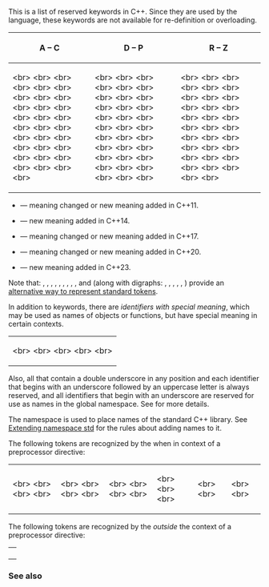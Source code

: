 {{title|C++ keywords}}
{{cpp/keyword/navbar}}

This is a list of reserved keywords in C++. Since they are used by the language, these keywords are not available for re-definition or overloading.{{rev inl|since=c++11| As an exception, they are not considered reserved in {{lt|cpp/language/attributes}} (excluding attribute argument lists).}}

{|class="wikitable"
|-
!A – C!!D – P!!R – Z
|-style="vertical-align:top;"
|
{{rlt|alignas}} {{mark c++11}}&lt;br&gt;
{{rlt|alignof}} {{mark c++11}}&lt;br&gt;
{{rlt|and}}&lt;br&gt;
{{rlt|and_eq}}&lt;br&gt;
{{rlt|asm}}&lt;br&gt;
{{rlt|atomic_cancel}} {{mark since tm ts}}&lt;br&gt;
{{rlt|atomic_commit}} {{mark since tm ts}}&lt;br&gt;
{{rlt|atomic_noexcept}} {{mark since tm ts}}&lt;br&gt;
{{rlt|auto}} {{mark|1}} {{mark|3}} {{mark|4}} {{mark|5}}&lt;br&gt;
{{rlt|bitand}}&lt;br&gt;
{{rlt|bitor}}&lt;br&gt;
{{rlt|bool}}&lt;br&gt;
{{rlt|break}}&lt;br&gt;
{{rlt|case}}&lt;br&gt;
{{rlt|catch}}&lt;br&gt;
{{rlt|char}}&lt;br&gt;
{{rlt|char8_t}} {{mark c++20}}&lt;br&gt;
{{rlt|char16_t}} {{mark c++11}}&lt;br&gt;
{{rlt|char32_t}} {{mark c++11}}&lt;br&gt;
{{rlt|class}} {{mark|1}}&lt;br&gt;
{{rlt|compl}}&lt;br&gt;
{{rlt|concept}} {{mark c++20}}&lt;br&gt;
{{rlt|const}}&lt;br&gt;
{{rlt|consteval}} {{mark c++20}} {{mark|5}}&lt;br&gt;
{{rlt|constexpr}} {{mark c++11}} {{mark|3}}&lt;br&gt;
{{rlt|constinit}} {{mark c++20}}&lt;br&gt;
{{rlt|const_cast}}&lt;br&gt;
{{rlt|continue}}&lt;br&gt;
{{rlt|co_await}} {{mark c++20}}&lt;br&gt;
{{rlt|co_return}} {{mark c++20}}&lt;br&gt;
{{rlt|co_yield}} {{mark c++20}}&lt;br&gt;
|
{{rlt|decltype}} {{mark c++11}} {{mark|2}}&lt;br&gt;
{{rlt|default}} {{mark|1}}&lt;br&gt;
{{rlt|delete}} {{mark|1}}&lt;br&gt;
{{rlt|do}}&lt;br&gt;
{{rlt|double}}&lt;br&gt;
{{rlt|dynamic_cast}}&lt;br&gt;
{{rlt|else}}&lt;br&gt;
{{rlt|enum}} {{mark|1}}&lt;br&gt;
{{rlt|explicit}}&lt;br&gt;
{{rlt|export}} {{mark|1}} {{mark|4}}&lt;br&gt; 
{{rlt|extern}} {{mark|1}}&lt;br&gt;
{{rlt|false}}&lt;br&gt;
{{rlt|float}}&lt;br&gt;
{{rlt|for}} {{mark|1}}&lt;br&gt;
{{rlt|friend}}&lt;br&gt;
{{rlt|goto}}&lt;br&gt;
{{rlt|if}} {{mark|3}} {{mark|5}}&lt;br&gt;
{{rlt|inline}} {{mark|1}} {{mark|3}}&lt;br&gt;
{{rlt|int}} {{mark|1}}&lt;br&gt;
{{rlt|long}}&lt;br&gt;
{{rlt|mutable}} {{mark|1}}&lt;br&gt;
{{rlt|namespace}}&lt;br&gt;
{{rlt|new}}&lt;br&gt;
{{rlt|noexcept}} {{mark c++11}}&lt;br&gt;
{{rlt|not}}&lt;br&gt;
{{rlt|not_eq}}&lt;br&gt;
{{rlt|nullptr}} {{mark c++11}}&lt;br&gt;
{{rlt|operator}} {{mark|1}}&lt;br&gt;
{{rlt|or}}&lt;br&gt;
{{rlt|or_eq}}&lt;br&gt;
{{rlt|private}} {{mark|4}}&lt;br&gt;
{{rlt|protected}}&lt;br&gt;
{{rlt|public}}&lt;br&gt;
|
{{rlt|reflexpr}} {{mark since reflection ts}}&lt;br&gt;
{{rlt|register}} {{mark|3}}&lt;br&gt;
{{rlt|reinterpret_cast}}&lt;br&gt;
{{rlt|requires}} {{mark c++20}}&lt;br&gt;
{{rlt|return}}&lt;br&gt;
{{rlt|short}}&lt;br&gt;
{{rlt|signed}}&lt;br&gt;
{{rlt|sizeof}} {{mark|1}}&lt;br&gt;
{{rlt|static}}&lt;br&gt;
{{rlt|static_assert}} {{mark c++11}}&lt;br&gt;
{{rlt|static_cast}}&lt;br&gt;
{{rlt|struct}} {{mark|1}}&lt;br&gt;
{{rlt|switch}}&lt;br&gt;
{{rlt|synchronized}} {{mark since tm ts}}&lt;br&gt;
{{rlt|template}}&lt;br&gt;
{{rlt|this}} {{mark|5}}&lt;br&gt;
{{rlt|thread_local}} {{mark c++11}}&lt;br&gt;
{{rlt|throw}} {{mark|3}} {{mark|4}}&lt;br&gt;
{{rlt|true}}&lt;br&gt;
{{rlt|try}}&lt;br&gt;
{{rlt|typedef}}&lt;br&gt;
{{rlt|typeid}}&lt;br&gt;
{{rlt|typename}} {{mark|3}} {{mark|4}}&lt;br&gt;
{{rlt|union}}&lt;br&gt;
{{rlt|unsigned}}&lt;br&gt;
{{rlt|using}} {{mark|1}} {{mark|4}}&lt;br&gt;
{{rlt|virtual}}&lt;br&gt;
{{rlt|void}}&lt;br&gt;
{{rlt|volatile}}&lt;br&gt;
{{rlt|wchar_t}}&lt;br&gt;
{{rlt|while}}&lt;br&gt;
{{rlt|xor}}&lt;br&gt;
{{rlt|xor_eq}}
|}

* {{mark|1}} — meaning changed or new meaning added in C++11.
* {{mark|2}} — new meaning added in C++14.
* {{mark|3}} — meaning changed or new meaning added in C++17.
* {{mark|4}} — meaning changed or new meaning added in C++20.
* {{mark|5}} — new meaning added in C++23.
Note that: {{rlt|and}}, {{rlt|bitor}}, {{rlt|or}}, {{rlt|xor}}, {{rlt|compl}}, {{rlt|bitand}}, {{rlt|and_eq}}, {{rlt|or_eq}}, {{rlt|xor_eq}}, {{rlt|not}} and {{rlt|not_eq}} (along with digraphs: {{c|&lt;%}}, {{c|%&gt;}}, {{c|&lt;:}}, {{c|:&gt;}}, {{c|%:}}, {{c|%:%:}}{{rev inl|until=c++17|removed=yes| and trigraphs: {{c|??&lt;}}, {{c|??&gt;}}, {{c|??(}}, {{c|??)}}, {{c|1=??=}}, {{c|??/}}, {{c|??'}}, {{c|??!}}, {{c|??-}}}}) provide an [[cpp/language/operator alternative|alternative way to represent standard tokens]].{{rev inl|since=c++11| These keywords are also considered reserved in attributes (excluding attribute argument lists), but some implementations handle them the same as the others.}}

In addition to keywords, there are ''identifiers with special meaning'', which may be used as names of objects or functions, but have special meaning in certain contexts.

{|class="wikitable"
|-
|
[[cpp/identifier_with_special_meaning/final|{{tt|final}}]] {{mark c++11}}&lt;br&gt;
[[cpp/identifier_with_special_meaning/override|{{tt|override}}]] {{mark c++11}}&lt;br&gt;
{{rlt|transaction_safe}} {{mark since tm ts}}&lt;br&gt;
{{rlt|transaction_safe_dynamic}} {{mark since tm ts}}&lt;br&gt;
[[cpp/identifier_with_special_meaning/import|{{tt|import}}]] {{mark c++20}}&lt;br&gt;
[[cpp/identifier_with_special_meaning/module|{{tt|module}}]] {{mark c++20}}
|}

Also, all {{lt|cpp/language/identifiers}} that contain a double underscore {{tt|__}} in any position and each identifier that begins with an underscore followed by an uppercase letter is always reserved, and all identifiers that begin with an underscore are reserved for use as names in the global namespace. See {{lt|cpp/language/identifiers}} for more details.

The namespace {{tt|std}} is used to place names of the standard C++ library. See [[cpp/language/extending std|Extending namespace std]] for the rules about adding names to it.

{{rrev|since=c++11|The name {{tt|posix}} is reserved for a future top-level namespace. The behavior is undefined if a program declares or defines anything in that namespace.}}

The following tokens are recognized by the {{rlp|preprocessor}} when in context of a preprocessor directive:
{|class="wikitable"
|-
|
{{ltt|cpp/preprocessor/conditional|if}}&lt;br&gt;
{{ltt|cpp/preprocessor/conditional|elif}}&lt;br&gt;
{{ltt|cpp/preprocessor/conditional|else}}&lt;br&gt;
{{ltt|cpp/preprocessor/conditional|endif}}&lt;br&gt;
|
{{ltt|cpp/preprocessor/conditional|ifdef}}&lt;br&gt;
{{ltt|cpp/preprocessor/conditional|ifndef}}&lt;br&gt;
{{ltt|cpp/preprocessor/conditional|elifdef}} {{mark c++23}}&lt;br&gt;
{{ltt|cpp/preprocessor/conditional|elifndef}} {{mark c++23}}&lt;br&gt;
|
{{ltt|cpp/preprocessor/replace|define}}&lt;br&gt;
{{ltt|cpp/preprocessor/replace|undef}}&lt;br&gt;
{{ltt|cpp/preprocessor/include|include}}&lt;br&gt;
{{ltt|cpp/preprocessor/line|line}}&lt;br&gt;
|
{{ltt|cpp/preprocessor/error|error}}&lt;br&gt;
{{ltt|cpp/preprocessor/error|warning}} {{mark c++23}}&lt;br&gt;
{{ltt|cpp/preprocessor/impl|pragma}}&lt;br&gt;
|
{{ltt|cpp/preprocessor/conditional|defined}}&lt;br&gt;
{{ltt|cpp/feature test|__has_include}} {{mark c++17}}&lt;br&gt;
{{ltt|cpp/feature test|__has_cpp_attribute}} {{mark c++20}}
|
{{rlt|export}} {{mark c++20}}&lt;br&gt;
[[cpp/identifier_with_special_meaning/import|{{tt|import}}]] {{mark c++20}}&lt;br&gt;
[[cpp/identifier_with_special_meaning/module|{{tt|module}}]] {{mark c++20}}
|}

The following tokens are recognized by the {{rlp|preprocessor}} ''outside'' the context of a preprocessor directive:
{|class="wikitable"
|-
|
{{ltt|cpp/preprocessor/impl|_Pragma}} {{mark c++11}}
|}

===See also===
{{dsc begin}}
{{dsc see c|c/keyword|C keywords|nomono=true}}
{{dsc end}}

{{langlinks|ar|de|es|fr|it|ja|ko|pl|pt|ru|zh}}